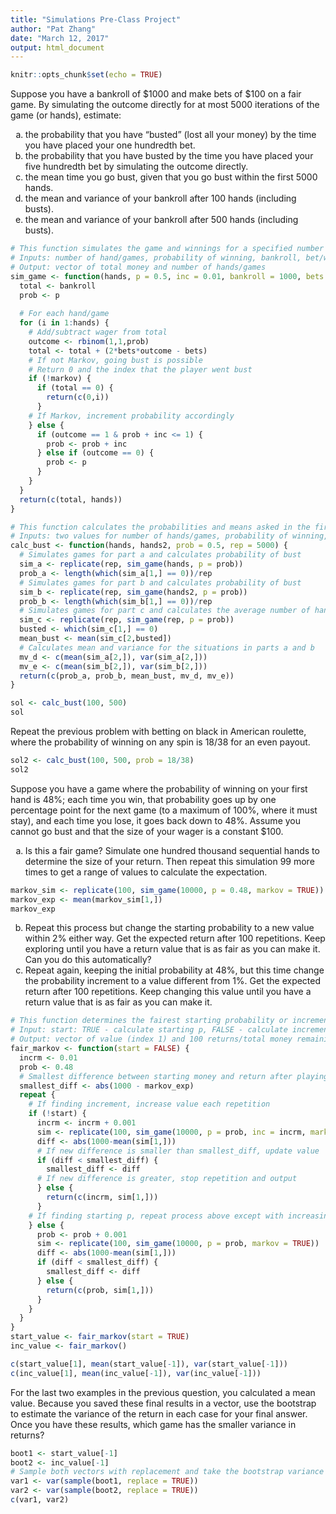 ```yaml
---
title: "Simulations Pre-Class Project"
author: "Pat Zhang"
date: "March 12, 2017"
output: html_document
---
```


```r
knitr::opts_chunk$set(echo = TRUE)
```

Suppose you have a bankroll of $1000 and make bets of $100 on a fair game. By simulating the outcome directly for at most 5000 iterations of the game (or hands), estimate: 

a. the probability that you have "busted" (lost all your money) by the time you have placed your one hundredth bet.
b. the probability that you have busted by the time you have placed your five hundredth bet by simulating the outcome directly. 
c. the mean time you go bust, given that you go bust within the first 5000 hands. 
d. the mean and variance of your bankroll after 100 hands (including busts). 
e. the mean and variance of your bankroll after 500 hands (including busts).
```r
# This function simulates the game and winnings for a specified number of turns
# Inputs: number of hand/games, probability of winning, bankroll, bet/wager, if markov, and increment value
# Output: vector of total money and number of hands/games
sim_game <- function(hands, p = 0.5, inc = 0.01, bankroll = 1000, bets = 100, markov = FALSE) {
  total <- bankroll
  prob <- p
  
  # For each hand/game
  for (i in 1:hands) {
    # Add/subtract wager from total
    outcome <- rbinom(1,1,prob)
    total <- total + (2*bets*outcome - bets)
    # If not Markov, going bust is possible 
    # Return 0 and the index that the player went bust
    if (!markov) {
      if (total == 0) {
        return(c(0,i))
      }
    # If Markov, increment probability accordingly
    } else {
      if (outcome == 1 & prob + inc <= 1) {
        prob <- prob + inc
      } else if (outcome == 0) {
        prob <- p
      }
    }
  }
  return(c(total, hands))
}

# This function calculates the probabilities and means asked in the first two questions.
# Inputs: two values for number of hands/games, probability of winning, and number of repetitions
calc_bust <- function(hands, hands2, prob = 0.5, rep = 5000) {
  # Simulates games for part a and calculates probability of bust
  sim_a <- replicate(rep, sim_game(hands, p = prob))
  prob_a <- length(which(sim_a[1,] == 0))/rep
  # Simulates games for part b and calculates probability of bust
  sim_b <- replicate(rep, sim_game(hands2, p = prob))
  prob_b <- length(which(sim_b[1,] == 0))/rep
  # Simulates games for part c and calculates the average number of hands to bust
  sim_c <- replicate(rep, sim_game(rep, p = prob))
  busted <- which(sim_c[1,] == 0)
  mean_bust <- mean(sim_c[2,busted])
  # Calculates mean and variance for the situations in parts a and b
  mv_d <- c(mean(sim_a[2,]), var(sim_a[2,]))
  mv_e <- c(mean(sim_b[2,]), var(sim_b[2,]))
  return(c(prob_a, prob_b, mean_bust, mv_d, mv_e))
}

sol <- calc_bust(100, 500)
sol
```

Repeat the previous problem with betting on black in American roulette, where the probability of winning on any spin is 18/38 for an even payout.
```r
sol2 <- calc_bust(100, 500, prob = 18/38)
sol2
```

Suppose you have a game where the probability of winning on your first hand is 48%; each time you win, that probability goes up by one percentage point for the next game (to a maximum of 100%, where it must stay), and each time you lose, it goes back down to 48%. Assume you cannot go bust and that the size of your wager is a constant $100. 

a. Is this a fair game? Simulate one hundred thousand sequential hands to determine the size of your return. Then repeat this simulation 99 more times to get a range of values to calculate the expectation. 
```r
markov_sim <- replicate(100, sim_game(10000, p = 0.48, markov = TRUE))
markov_exp <- mean(markov_sim[1,])
markov_exp
```

b. Repeat this process but change the starting probability to a new value within 2% either way. Get the expected return after 100 repetitions. Keep exploring until you have a return value that is as fair as you can make it. Can you do this automatically? 
c. Repeat again, keeping the initial probability at 48%, but this time change the probability increment to a value different from 1%. Get the expected return after 100 repetitions. Keep changing this value until you have a return value that is as fair as you can make it.
```r
# This function determines the fairest starting probability or increment value
# Input: start: TRUE - calculate starting p, FALSE - calculate increment value
# Output: vector of value (index 1) and 100 returns/total money remaining (index 2:101)
fair_markov <- function(start = FALSE) {
  incrm <- 0.01
  prob <- 0.48
  # Smallest difference between starting money and return after playing (absolute value)
  smallest_diff <- abs(1000 - markov_exp)
  repeat {
    # If finding increment, increase value each repetition
    if (!start) {
      incrm <- incrm + 0.001
      sim <- replicate(100, sim_game(10000, p = prob, inc = incrm, markov = TRUE))
      diff <- abs(1000-mean(sim[1,]))
      # If new difference is smaller than smallest_diff, update value
      if (diff < smallest_diff) {
        smallest_diff <- diff
      # If new difference is greater, stop repetition and output
      } else {
        return(c(incrm, sim[1,]))
      }
    # If finding starting p, repeat process above except with increasing prob
    } else {
      prob <- prob + 0.001
      sim <- replicate(100, sim_game(10000, p = prob, markov = TRUE))
      diff <- abs(1000-mean(sim[1,]))
      if (diff < smallest_diff) {
        smallest_diff <- diff
      } else {
        return(c(prob, sim[1,]))
      }
    }
  }
}
start_value <- fair_markov(start = TRUE)
inc_value <- fair_markov()

c(start_value[1], mean(start_value[-1]), var(start_value[-1]))
c(inc_value[1], mean(inc_value[-1]), var(inc_value[-1]))
```

For the last two examples in the previous question, you calculated a mean value. Because you saved these final results in a vector, use the bootstrap to estimate the variance of the return in each case for your final answer. Once you have these results, which game has the smaller variance in returns?
```r
boot1 <- start_value[-1]
boot2 <- inc_value[-1]
# Sample both vectors with replacement and take the bootstrap variance
var1 <- var(sample(boot1, replace = TRUE))
var2 <- var(sample(boot2, replace = TRUE))
c(var1, var2)
```

